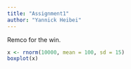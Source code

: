 ```yaml
---
title: "Assignment1"
author: "Yannick Heibei"
---
```


Remco for the win.

```r
x <- rnorm(10000, mean = 100, sd = 15)
boxplot(x)
```
